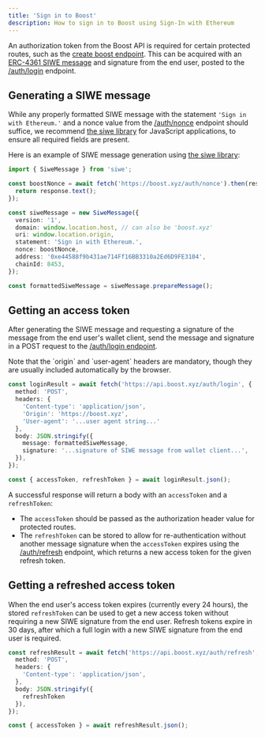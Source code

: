 ```yaml
---
title: 'Sign in to Boost'
description: How to sign in to Boost using Sign-In with Ethereum
---
```


[//]: # (TODO: fix links)
An authorization token from the Boost API is required for certain protected routes, such as the [create boost endpoint](/api-reference/boosts/create-boost). This can be acquired with an [ERC-4361 SIWE message](https://eips.ethereum.org/EIPS/eip-4361) and signature from the end user, posted to the [/auth/login](/api-reference/auth/login) endpoint.

## Generating a SIWE message

While any properly formatted SIWE message with the statement `'Sign in with Ethereum.'` and a nonce value from the [/auth/nonce](/api-reference/auth/nonce) endpoint should suffice, we recommend [the siwe library](https://www.npmjs.com/package/siwe) for JavaScript applications, to ensure all required fields are present.

Here is an example of SIWE message generation using [the siwe library](https://www.npmjs.com/package/siwe):

```typescript
import { SiweMessage } from 'siwe';

const boostNonce = await fetch('https://boost.xyz/auth/nonce').then(response => {
  return response.text();
});

const siweMessage = new SiweMessage({
  version: '1',
  domain: window.location.host, // can also be 'boost.xyz'
  uri: window.location.origin,
  statement: 'Sign in with Ethereum.',
  nonce: boostNonce,
  address: '0xe44588f9b431ae714Ff16BB3310a2Ed6D9FE3104',
  chainId: 8453,
});

const formattedSiweMessage = siweMessage.prepareMessage();
```

## Getting an access token

After generating the SIWE message and requesting a signature of the message from the end user's wallet client, send the message and signature in a POST request to the [/auth/login endpoint](/api-reference/auth/login).

<Tip>
    Note that the `origin` and `user-agent` headers are mandatory, though they are usually included automatically by the browser.
</Tip>

```typescript
const loginResult = await fetch('https://api.boost.xyz/auth/login', {
  method: 'POST',
  headers: {
    'Content-type': 'application/json',
    'Origin': 'https://boost.xyz',
    'User-agent': '...user agent string...'
  },
  body: JSON.stringify({
    message: formattedSiweMessage,
    signature: '...signature of SIWE message from wallet client...',
  }),
});

const { accessToken, refreshToken } = await loginResult.json();
```

A successful response will return a body with an `accessToken` and a `refreshToken`:

* The `accessToken` should be passed as the authorization header value for protected routes.
* The `refreshToken` can be stored to allow for re-authentication without another message signature when the `accessToken` expires using the [/auth/refresh](/api-reference/auth/refresh) endpoint, which returns a new access token for the given refresh token.

## Getting a refreshed access token

When the end user's access token expires (currently every 24 hours), the stored `refreshToken` can be used to get a new access token without requiring a new SIWE signature from the end user. Refresh tokens expire in 30 days, after which a full login with a new SIWE signature from the end user is required.

```typescript
const refreshResult = await fetch('https://api.boost.xyz/auth/refresh', {
  method: 'POST',
  headers: {
    'Content-type': 'application/json',
  },
  body: JSON.stringify({
    refreshToken
  }),
});

const { accessToken } = await refreshResult.json();
```